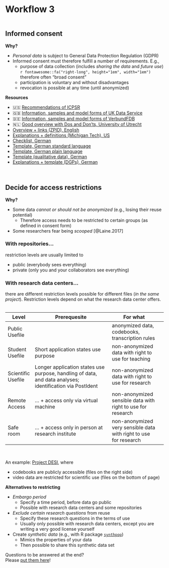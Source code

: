# Workflow 3

```r
```


## Informed consent
**Why?**  

* *Personal data* is subject to General Data Protection Regulation (GDPR)
* Informed consent must therefore fulfill a number of requirements. E.g.,
  - purpose of data collection (includes *sharing the data* and *future use*)<br />`r fontawesome::fa("right-long", height="1em", width="1em")` therefore often "broad consent"
  - participation is voluntary and without disadvantages
  - revocation is possible at any time (until anonymized)
   
**Resources**  

* &#127482;&#127480; [Recommendations of ICPSR](https://www.icpsr.umich.edu/web/pages/datamanagement/confidentiality/conf-language.html)
* &#127468;&#127463; [Information, samples and model forms of UK Data Service](https://ukdataservice.ac.uk/learning-hub/research-data-management/ethical-issues/consent-for-data-sharing/)
* &#127465;&#127466; [Information, samples and model forms of VerbundFDB](https://www.forschungsdaten-bildung.de/handreichungen)
* &#127475;&#127473; [Good overview with Dos and Don'ts, University of Utrecht](https://www.uu.nl/en/research/research-data-management/guides/legal-considerations/how-to-write-an-informed-consent-form)
* [Overview + links (ZPID), English](https://datawizkb.leibniz-psychology.org/index.php/before-my-project-starts/informed-consent/)
* [Explanations + definitions (Michigan Tech), US](https://www.mtu.edu/research/integrity/docs/michigan-tech-hrpp-standard-operations-procedures.pdf)
* [Checklist, German](https://doi.org/10.25656/01:22297)
* [Template, German standard language](https://doi.org/10.25656/01:22301)
* [Template, German plain language](https://doi.org/10.25656/01:22302)
* [Template (qualitative data), German](https://www.qualiservice.org/de/datenschutz.html)
* [Explanations + template (DGPs), German](https://zwpd.transmit.de/images/zwpd/dienstleistungen/ethikkommission/0.1a_datenschutzrechtliche_empfehlungen_einwilligungforschungsvorhaben.pdf)

\

## Decide for access restrictions
**Why?**  

* Some data *cannot or should not be anonymized* (e.g., losing their reuse potential)
   - Therefore access needs to be restricted to certain groups (as defined in consent form)
* Some researchers fear being *scooped* [@Laine.2017]

::: {.callout-note collapse="true" icon=false}
### With repositories...
restriction levels are usually limited to

* public (everybody sees everything)
* private (only you and your collaborators see everything)
:::

::: {.callout-note collapse="true" icon=false}
### With research data centers... 
there are different restriction levels possible for different files (*in the same project*). Restriction levels depend on what the research data center offers.   
\
  
| Level              | Prerequesite                                                                                             | For what                                                         |   |
|--------------------|----------------------------------------------------------------------------------------------------------|------------------------------------------------------------------|---|
| Public Usefile     |                                                                                                          | anonymized data, codebooks, transcription rules                  |   |
| Student Usefile    | Short application states use purpose                                                                     | non-anonymized data with right to use for teaching               |   |
| Scientific Usefile | Longer application states use purpose, handling of data, and data analyses; identification via PostIdent | non-anonymized data with right to use for research               |   |
| Remote Access      | ... + access only via virtual machine                                                                    | non-anonymized sensible data with right to use for research      |   |
| Safe room          | ... + access only in person at research institute                                                        | non-anonymized very sensible data with right to use for research |   |
  
\

An example: [Project DESI](http://dx.doi.org/10.7477/6:1:1), where 

* codebooks are publicly accessible (files on the right side)
* video data are restricted for scientific use (files on the bottom of page)

:::

   

**Alternatives to restricting**  

* *Embargo period*
  - Specify a time period, before data go public
  - Possible with research data centers and some repositories
* *Exclude certain research questions* from reuse
  - Specify these research questions in the terms of use
  - Usually only possible with research data centers, except you are writing a very good license yourself
* Create *synthetic data* (e.g., with R package [`synthpop`](https://synthpop.org.uk/))
  - Mimics the properties of your data
  - Then possible to share this synthetic data set

::: {.column-margin}
Questions to be answered at the end?  
Please [put them here](https://cryptpad.fr/pad/#/2/pad/edit/cuCPFUjVKcURc7JZSKt57dK2/embed/)!
:::

\
